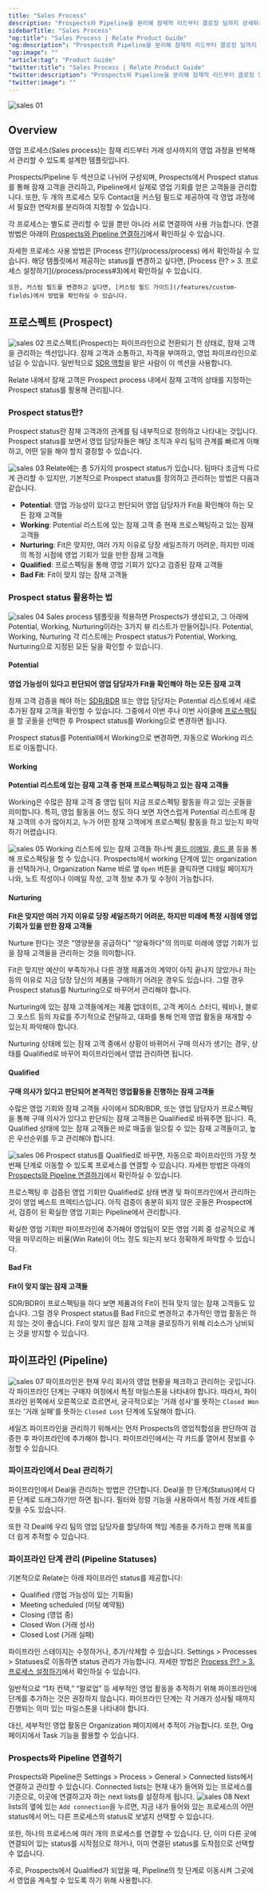 ```yaml
---
title: "Sales Process"
description: "Prospects와 Pipeline을 분리해 잠재적 리드부터 클로징 딜까지 상세하게 관리할 수 있습니다."
sidebarTitle: "Sales Process"
"og:title": "Sales Process | Relate Product Guide"
"og:description": "Prospects와 Pipeline을 분리해 잠재적 리드부터 클로징 딜까지 상세하게 관리할 수 있습니다."
"og:image": ""
"article:tag": "Product Guide"
"twitter:title": "Sales Process | Relate Product Guide"
"twitter:description": "Prospects와 Pipeline을 분리해 잠재적 리드부터 클로징 딜까지 상세하게 관리할 수 있습니다."
"twitter:image": ""
---
```

![sales 01](/images/features/sales-sales.png)
## Overview
영업 프로세스(Sales process)는 잠재 리드부터 거래 성사까지의 영업 과정을 반복해서 관리할 수 있도록 설계한 템플릿입니다.

Prospects/Pipeline 두 섹션으로 나뉘어 구성되며, Prospects에서 Prospect status를 통해 잠재 고객을 관리하고, Pipeline에서 실제로 영업 기회를 얻은 고객들을 관리합니다.
또한, 두 개의 프로세스 모두 Contact을 커스텀 필드로 제공하여 각 영업 과정에서 필요한 연락처를 분리하여 지정할 수 있습니다.

각 프로세스는 별도로 관리할 수 있을 뿐만 아니라 서로 연결하여 사용 가능합니다. 연결 방법은 아래의 [Prospects와 Pipeline 연결하기](/process/sales#prospects-pipeline)에서 확인하실 수 있습니다.

<Note>
    자세한 프로세스 사용 방법은 [Process 란?](/process/process) 에서 확인하실 수 있습니다.
</Note>

<Info>
    해당 템플릿에서 제공하는 status를 변경하고 싶다면, [Process 란? > 3. 프로세스 설정하기](/process/process#3)에서 확인하실 수 있습니다.
    
    또한, 커스텀 필드를 변경하고 싶다면, [커스텀 필드 가이드](/features/custom-fields)에서 방법을 확인하실 수 있습니다.
</Info>

## 프로스펙트 (Prospect)
![sales 02](/images/features/sales-prospects-board.png)
프로스펙트(Prospect)는 파이프라인으로 전환되기 전 상태로, 잠재 고객을 관리하는 섹션입니다.
잠재 고객과 소통하고, 자격을 부여하고, 영업 파이프라인으로 넘길 수 있습니다.
일반적으로 [SDR 역할](https://www.relate.kr/docs/wiki/sales-roles#sales-development-representative-sdr-and-business-development-representative-bdr)을 맡은 사람이 이 섹션을 사용합니다.

Relate 내에서 잠재 고객은 Prospect process 내에서 잠재 고객의 상태를 지정하는 Prospect status를 활용해 관리됩니다.

### Prospect status란?
Prospect status란 잠재 고객과의 관계를 팀 내부적으로 정의하고 나타내는 것입니다.
Prospect status를 보면서 영업 담당자들은 해당 조직과 우리 팀의 관계를 빠르게 이해하고, 어떤 일을 해야 할지 결정할 수 있습니다.

![sales 03](/images/features/sales-prospects-status.png)
Relate에는 총 5가지의 prospect status가 있습니다. 팀마다 조금씩 다르게 관리할 수 있지만, 기본적으로 Prospect status를 정의하고 관리하는 방법은 다음과 같습니다.
- **Potential**: 영업 가능성이 있다고 판단되어 영업 담당자가 Fit을 확인해야 하는 모든 잠재 고객들
- **Working**: Potential 리스트에 있는 잠재 고객 중 현재 프로스펙팅하고 있는 잠재 고객들
- **Nurturing**: Fit은 맞지만, 여러 가지 이유로 당장 세일즈하기 어려운, 하지만 미래의 특정 시점에 영업 기회가 있을 만한 잠재 고객들
- **Qualified**: 프로스펙팅을 통해 영업 기회가 있다고 검증된 잠재 고객들
- **Bad Fit**: Fit이 맞지 않는 잠재 고객들

### Prospect status 활용하는 법
![sales 04](/images/features/sales-prospects-view.png)
Sales process 템플릿을 적용하면 Prospects가 생성되고, 그 아래에 Potential, Working, Nurturing이라는 3가지 뷰 리스트가 만들어집니다.
Potential, Working, Nurturing 각 리스트에는 Prospect status가 Potential, Working, Nurturing으로 지정된 모든 딜을 확인할 수 있습니다.

#### Potential
**영업 가능성이 있다고 판단되어 영업 담당자가 Fit을 확인해야 하는 모든 잠재 고객**

잠재 고객 검증을 해야 하는 [SDR/BDR](https://www.relate.kr/docs/wiki/sales-roles) 또는 영업 담당자는 Potential 리스트에서 새로 추가된 잠재 고객을 확인할 수 있습니다.
그중에서 이번 주나 이번 사이클에 [프로스펙팅](https://www.relate.kr/blog/how-to-qualify-leads/)을 할 곳들을 선택한 후 Prospect status를 Working으로 변경하면 됩니다.

Prospect status를 Potential에서 Working으로 변경하면, 자동으로 Working 리스트로 이동합니다.

#### Working
**Potential 리스트에 있는 잠재 고객 중 현재 프로스펙팅하고 있는 잠재 고객들**

Working은 수많은 잠재 고객 중 영업 팀이 지금 프로스펙팅 활동을 하고 있는 곳들을 의미합니다.
특히, 영업 활동을 어느 정도 하다 보면 자연스럽게 Potential 리스트에 잠재 고객의 수가 많아지고, 누가 어떤 잠재 고객에게 프로스펙팅 활동을 하고 있는지 파악하기 어렵습니다.

![sales 05](/images/features/sales-prospects-working.png)
Working 리스트에 있는 잠재 고객들 하나씩 [콜드 이메일](https://www.relate.kr/blog/how-to-run-cold-email-campaign/), [콜드 콜](https://www.relate.kr/blog/how-to-cold-call/) 등을 통해 프로스펙팅을 할 수 있습니다.
Prospects에서 working 단계에 있는 organization을 선택하거나, Organization Name 바로 옆 `Open` 버튼을 클릭하면 디테일 페이지가 나와, 노트 작성이나 이메일 작성, 고객 정보 추가 및 수정이 가능합니다.

#### Nurturing
**Fit은 맞지만 여러 가지 이유로 당장 세일즈하기 어려운, 하지만 미래에 특정 시점에 영업 기회가 있을 만한 잠재 고객들**

Nurture 한다는 것은 “영양분을 공급하다” “양육하다"의 의미로 미래에 영업 기회가 있을 잠재 고객들을 관리하는 것을 의미합니다.

Fit은 맞지만 예산이 부족하거나 다른 경쟁 제품과의 계약이 아직 끝나지 않았거나 하는 등의 이유로 지금 당장 당신의 제품을 구매하기 어려운 경우도 있습니다.
그럴 경우 Prospect status를 Nurturing으로 바꾸어서 관리해야 합니다.

Nurturing에 있는 잠재 고객들에게는 제품 업데이트, 고객 케이스 스터디, 웨비나, 블로그 포스트 등의 자료를 주기적으로 전달하고, 대화를 통해 언제 영업 활동을 재개할 수 있는지 파악해야 합니다.

Nurturing 상태에 있는 잠재 고객 중에서 상황이 바뀌어서 구매 의사가 생기는 경우, 상태를 Qualified로 바꾸어 파이프라인에서 영업 관리하면 됩니다.

#### Qualified
**구매 의사가 있다고 판단되어 본격적인 영업활동을 진행하는 잠재 고객들**

수많은 영업 기회와 잠재 고객들 사이에서 SDR/BDR, 또는 영업 담당자가 프로스펙팅을 통해 구매 의사가 있다고 판단되는 잠재 고객들은 Qualified로 바꿔주면 됩니다.
즉, Qualified 상태에 있는 잠재 고객들은 바로 매출을 일으킬 수 있는 잠재 고객들이고, 높은 우선순위를 두고 관리해야 합니다.

![sales 06](/images/features/sales-prospects-qualified.png)
Prospect status를 Qualified로 바꾸면, 자동으로 파이프라인의 가장 첫 번째 단계로 이동할 수 있도록 프로세스를 연결할 수 있습니다.
자세한 방법은 아래의 [Prospects와 Pipeline 연결하기](/process/sales#prospects-pipeline)에서 확인하실 수 있습니다.

프로스펙팅 후 검증된 영업 기회만 Qualified로 상태 변경 및 파이프라인에서 관리하는 것이 영업 베스트 프렉티스입니다.
아직 검증이 충분히 되지 않은 곳들은 Prospect에서, 검증이 된 확실한 영업 기회는 Pipeline에서 관리합니다.

확실한 영업 기회만 파이프라인에 추가해야 영업팀이 모든 영업 기회 중 성공적으로 계약을 마무리하는 비율(Win Rate)이 어느 정도 되는지 보다 정확하게 파악할 수 있습니다.

#### Bad Fit
**Fit이 맞지 않는 잠재 고객들**

SDR/BDR이 프로스펙팅을 하다 보면 제품과의 Fit이 전혀 맞지 않는 잠재 고객들도 있습니다.
그럴 경우 Prospect status를 Bad Fit으로 변경하고 추가적인 영업 활동은 하지 않는 것이 좋습니다.
Fit이 맞지 않은 잠재 고객을 클로징하기 위해 리소스가 낭비되는 것을 방지할 수 있습니다.

## 파이프라인 (Pipeline)
![sales 07](/images/features/sales-pipeline-board.png)
파이프라인은 현재 우리 회사의 영업 현황을 체크하고 관리하는 곳입니다. 각 파이프라인 단계는 구매자 여정에서 특정 마일스톤을 나타내야 합니다.
따라서, 파이프라인 왼쪽에서 오른쪽으로 흐르면서, 궁극적으로는 '거래 성사'를 뜻하는 `Closed Won` 또는 '거래 실패'를 뜻하는 `Closed Lost` 단계에 도달해야 합니다.

세일즈 파이프라인을 관리하기 위해서는 먼저 Prospects의 영업적합성을 판단하여 검증한 후 파이프라인에 추가해야 합니다.
파이프라인에서는 각 카드를 열어서 정보를 수정할 수 있습니다.

### 파이프라인에서 Deal 관리하기
파이프라인에서 Deal을 관리하는 방법은 간단합니다. Deal을 한 단계(Status)에서 다른 단계로 드래그하기만 하면 됩니다. 필터와 정렬 기능을 사용하여서 특정 거래 세트를 찾을 수도 있습니다.

또한 각 Deal에 우리 팀의 영업 담당자를 할당하여 책임 계층을 추가하고 판매 목표를 더 쉽게 추적할 수 있습니다.

### 파이프라인 단계 관리 (Pipeline Statuses)
기본적으로 Relate는 아래 파이프라인 status를 제공합니다:

- Qualified (영업 가능성이 있는 기회들)
- Meeting scheduled (미팅 예약됨)
- Closing (영업 중)
- Closed Won (거래 성사)
- Closed Lost (거래 실패)

파이프라인 스테이지는 수정하거나, 추가/삭제할 수 있습니다.
Settings > Processes > Statuses로 이동하면 status 관리가 가능합니다.
자세한 방법은 [Process 란? > 3. 프로세스 설정하기](/process/process#3)에서 확인하실 수 있습니다.

<Tip>
일반적으로 “1차 컨택,” “팔로업” 등 세부적인 영업 활동을 추적하기 위해 파이프라인에 단계를 추가하는 것은 권장하지 않습니다.
파이프라인 단계는 각 거래가 성사될 때까지 진행되는 의미 있는 마일스톤을 나타내야 합니다.

대신, 세부적인 영업 활동은 Organization 페이지에서 추적이 가능합니다. 또한, Org 페이지에서 Task 기능을 활용할 수 있습니다.
</Tip>

### Prospects와 Pipeline 연결하기
Prospects와 Pipeline은 Settings > Process > General > Connected lists에서 연결하고 관리할 수 있습니다.
Connected lists는 현재 내가 들어와 있는 프로세스를 기준으로, 이곳에 연결하고자 하는 next lists를 설정하게 됩니다.
![sales 08](/images/features/sales-connected-next.png)
Next lists의 옆에 있는 `Add connection`을 누르면, 지금 내가 들어와 있는 프로세스의 어떤 status에서 어느 다른 프로세스의 status로 보낼지 선택할 수 있습니다.

또한, 하나의 프로세스에 여러 개의 프로세스를 연결할 수 있습니다. 단, 이미 다른 곳에 연결되어 있는 status를 시작점으로 하거나, 이미 연결된 status를 도착점으로 선택할 수 없습니다.

주로, Prospects에서 Qualified가 되었을 때, Pipeline의 첫 단계로 이동시켜 그곳에서 영업을 계속할 수 있도록 하기 위해 사용합니다.